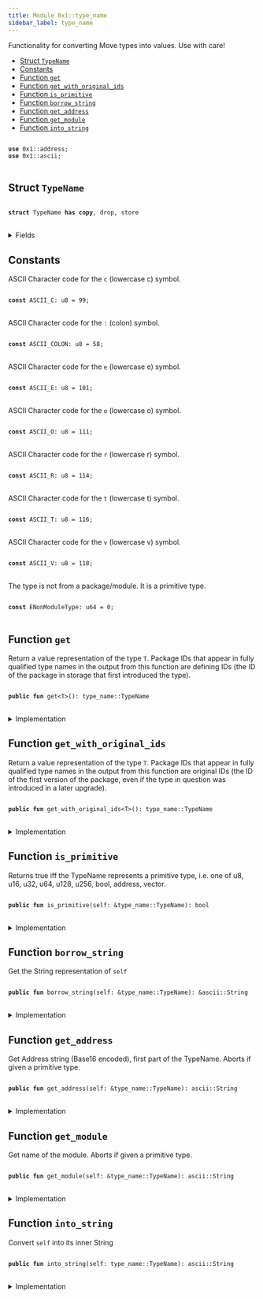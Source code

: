 ```yaml
---
title: Module 0x1::type_name
sidebar_label: type_name
---
```


<Link id="0x1_type_name"/>
Functionality for converting Move types into values. Use with care!


-  [Struct `TypeName`](#0x1_type_name_TypeName)
-  [Constants](#@Constants_0)
-  [Function `get`](#0x1_type_name_get)
-  [Function `get_with_original_ids`](#0x1_type_name_get_with_original_ids)
-  [Function `is_primitive`](#0x1_type_name_is_primitive)
-  [Function `borrow_string`](#0x1_type_name_borrow_string)
-  [Function `get_address`](#0x1_type_name_get_address)
-  [Function `get_module`](#0x1_type_name_get_module)
-  [Function `into_string`](#0x1_type_name_into_string)


<pre>
<code>
<b>use</b> <Link to="../move-stdlib/address#0x1_address">0x1::address</Link>;
<b>use</b> <Link to="../move-stdlib/ascii#0x1_ascii">0x1::ascii</Link>;
</code>
</pre>



<Link id="0x1_type_name_TypeName"></Link>

## Struct `TypeName`



<pre>
<code>
<b>struct</b> <Link to="../move-stdlib/type_name#0x1_type_name_TypeName">TypeName</Link> <b>has</b> <b>copy</b>, drop, store
</code>
</pre>



<details>
<summary>Fields</summary>


<dl>
<dt>
<code>name: <Link to="../move-stdlib/ascii#0x1_ascii_String">ascii::String</Link></code>
</dt>
<dd>
 String representation of the type. All types are represented
 using their source syntax:
 "u8", "u64", "bool", "address", "vector", and so on for primitive types.
 Struct types are represented as fully qualified type names; e.g.
 <code>00000000000000000000000000000001::string::String</code> or
 <code>0000000000000000000000000000000a::module_name1::type_name1&lt;0000000000000000000000000000000a::module_name2::type_name2&lt;u64&gt;&gt;</code>
 Addresses are hex-encoded lowercase values of length ADDRESS_LENGTH (16, 20, or 32 depending on the Move platform)
</dd>
</dl>


</details>

<Link id="@Constants_0"></Link>

## Constants


<Link id="0x1_type_name_ASCII_C"></Link>

ASCII Character code for the <code>c</code> (lowercase c) symbol.


<pre>
<code>
<b>const</b> <Link to="../move-stdlib/type_name#0x1_type_name_ASCII_C">ASCII_C</Link>: u8 = 99;
</code>
</pre>



<Link id="0x1_type_name_ASCII_COLON"></Link>

ASCII Character code for the <code>:</code> (colon) symbol.


<pre>
<code>
<b>const</b> <Link to="../move-stdlib/type_name#0x1_type_name_ASCII_COLON">ASCII_COLON</Link>: u8 = 58;
</code>
</pre>



<Link id="0x1_type_name_ASCII_E"></Link>

ASCII Character code for the <code>e</code> (lowercase e) symbol.


<pre>
<code>
<b>const</b> <Link to="../move-stdlib/type_name#0x1_type_name_ASCII_E">ASCII_E</Link>: u8 = 101;
</code>
</pre>



<Link id="0x1_type_name_ASCII_O"></Link>

ASCII Character code for the <code>o</code> (lowercase o) symbol.


<pre>
<code>
<b>const</b> <Link to="../move-stdlib/type_name#0x1_type_name_ASCII_O">ASCII_O</Link>: u8 = 111;
</code>
</pre>



<Link id="0x1_type_name_ASCII_R"></Link>

ASCII Character code for the <code>r</code> (lowercase r) symbol.


<pre>
<code>
<b>const</b> <Link to="../move-stdlib/type_name#0x1_type_name_ASCII_R">ASCII_R</Link>: u8 = 114;
</code>
</pre>



<Link id="0x1_type_name_ASCII_T"></Link>

ASCII Character code for the <code>t</code> (lowercase t) symbol.


<pre>
<code>
<b>const</b> <Link to="../move-stdlib/type_name#0x1_type_name_ASCII_T">ASCII_T</Link>: u8 = 116;
</code>
</pre>



<Link id="0x1_type_name_ASCII_V"></Link>

ASCII Character code for the <code>v</code> (lowercase v) symbol.


<pre>
<code>
<b>const</b> <Link to="../move-stdlib/type_name#0x1_type_name_ASCII_V">ASCII_V</Link>: u8 = 118;
</code>
</pre>



<Link id="0x1_type_name_ENonModuleType"></Link>

The type is not from a package/module. It is a primitive type.


<pre>
<code>
<b>const</b> <Link to="../move-stdlib/type_name#0x1_type_name_ENonModuleType">ENonModuleType</Link>: u64 = 0;
</code>
</pre>



<Link id="0x1_type_name_get"></Link>

## Function `get`

Return a value representation of the type <code>T</code>.  Package IDs
that appear in fully qualified type names in the output from
this function are defining IDs (the ID of the package in
storage that first introduced the type).


<pre>
<code>
<b>public</b> <b>fun</b> <Link to="../move-stdlib/type_name#0x1_type_name_get">get</Link>&lt;T&gt;(): <Link to="../move-stdlib/type_name#0x1_type_name_TypeName">type_name::TypeName</Link>
</code>
</pre>



<details>
<summary>Implementation</summary>


<pre>
<code>
<b>public</b> <b>native</b> <b>fun</b> <Link to="../move-stdlib/type_name#0x1_type_name_get">get</Link>&lt;T&gt;(): <Link to="../move-stdlib/type_name#0x1_type_name_TypeName">TypeName</Link>;
</code>
</pre>



</details>

<Link id="0x1_type_name_get_with_original_ids"></Link>

## Function `get_with_original_ids`

Return a value representation of the type <code>T</code>.  Package IDs
that appear in fully qualified type names in the output from
this function are original IDs (the ID of the first version of
the package, even if the type in question was introduced in a
later upgrade).


<pre>
<code>
<b>public</b> <b>fun</b> <Link to="../move-stdlib/type_name#0x1_type_name_get_with_original_ids">get_with_original_ids</Link>&lt;T&gt;(): <Link to="../move-stdlib/type_name#0x1_type_name_TypeName">type_name::TypeName</Link>
</code>
</pre>



<details>
<summary>Implementation</summary>


<pre>
<code>
<b>public</b> <b>native</b> <b>fun</b> <Link to="../move-stdlib/type_name#0x1_type_name_get_with_original_ids">get_with_original_ids</Link>&lt;T&gt;(): <Link to="../move-stdlib/type_name#0x1_type_name_TypeName">TypeName</Link>;
</code>
</pre>



</details>

<Link id="0x1_type_name_is_primitive"></Link>

## Function `is_primitive`

Returns true iff the TypeName represents a primitive type, i.e. one of
u8, u16, u32, u64, u128, u256, bool, address, vector.


<pre>
<code>
<b>public</b> <b>fun</b> <Link to="../move-stdlib/type_name#0x1_type_name_is_primitive">is_primitive</Link>(self: &<Link to="../move-stdlib/type_name#0x1_type_name_TypeName">type_name::TypeName</Link>): bool
</code>
</pre>



<details>
<summary>Implementation</summary>


<pre>
<code>
<b>public</b> <b>fun</b> <Link to="../move-stdlib/type_name#0x1_type_name_is_primitive">is_primitive</Link>(self: &<Link to="../move-stdlib/type_name#0x1_type_name_TypeName">TypeName</Link>): bool \{
    <b>let</b> bytes = self.name.as_bytes();
    bytes == &b"bool" ||
    bytes == &b"u8" ||
    bytes == &b"u16" ||
    bytes == &b"u32" ||
    bytes == &b"u64" ||
    bytes == &b"u128" ||
    bytes == &b"u256" ||
    bytes == &b"<b>address</b>" ||
    (bytes.length() &gt;= 6 &&
     bytes[0] == <Link to="../move-stdlib/type_name#0x1_type_name_ASCII_V">ASCII_V</Link> &&
     bytes[1] == <Link to="../move-stdlib/type_name#0x1_type_name_ASCII_E">ASCII_E</Link> &&
     bytes[2] == <Link to="../move-stdlib/type_name#0x1_type_name_ASCII_C">ASCII_C</Link> &&
     bytes[3] == <Link to="../move-stdlib/type_name#0x1_type_name_ASCII_T">ASCII_T</Link> &&
     bytes[4] == <Link to="../move-stdlib/type_name#0x1_type_name_ASCII_O">ASCII_O</Link> &&
     bytes[5] == <Link to="../move-stdlib/type_name#0x1_type_name_ASCII_R">ASCII_R</Link>)

}
</code>
</pre>



</details>

<Link id="0x1_type_name_borrow_string"></Link>

## Function `borrow_string`

Get the String representation of <code>self</code>


<pre>
<code>
<b>public</b> <b>fun</b> <Link to="../move-stdlib/type_name#0x1_type_name_borrow_string">borrow_string</Link>(self: &<Link to="../move-stdlib/type_name#0x1_type_name_TypeName">type_name::TypeName</Link>): &<Link to="../move-stdlib/ascii#0x1_ascii_String">ascii::String</Link>
</code>
</pre>



<details>
<summary>Implementation</summary>


<pre>
<code>
<b>public</b> <b>fun</b> <Link to="../move-stdlib/type_name#0x1_type_name_borrow_string">borrow_string</Link>(self: &<Link to="../move-stdlib/type_name#0x1_type_name_TypeName">TypeName</Link>): &String \{
    &self.name
}
</code>
</pre>



</details>

<Link id="0x1_type_name_get_address"></Link>

## Function `get_address`

Get Address string (Base16 encoded), first part of the TypeName.
Aborts if given a primitive type.


<pre>
<code>
<b>public</b> <b>fun</b> <Link to="../move-stdlib/type_name#0x1_type_name_get_address">get_address</Link>(self: &<Link to="../move-stdlib/type_name#0x1_type_name_TypeName">type_name::TypeName</Link>): <Link to="../move-stdlib/ascii#0x1_ascii_String">ascii::String</Link>
</code>
</pre>



<details>
<summary>Implementation</summary>


<pre>
<code>
<b>public</b> <b>fun</b> <Link to="../move-stdlib/type_name#0x1_type_name_get_address">get_address</Link>(self: &<Link to="../move-stdlib/type_name#0x1_type_name_TypeName">TypeName</Link>): String \{
    <b>assert</b>!(!self.<Link to="../move-stdlib/type_name#0x1_type_name_is_primitive">is_primitive</Link>(), <Link to="../move-stdlib/type_name#0x1_type_name_ENonModuleType">ENonModuleType</Link>);

    // Base16 (<Link to="../move-stdlib/string#0x1_string">string</Link>) representation of an <b>address</b> <b>has</b> 2 symbols per byte.
    <b>let</b> len = <Link to="../move-stdlib/address#0x1_address_length">address::length</Link>() * 2;
    <b>let</b> str_bytes = self.name.as_bytes();
    <b>let</b> <b>mut</b> addr_bytes = <Link to="../move-stdlib/vector#0x1_vector">vector</Link>[];
    <b>let</b> <b>mut</b> i = 0;

    // Read `len` bytes from the type name and push them <b>to</b> addr_bytes.
    <b>while</b> (i &lt; len) \{
        addr_bytes.push_back(str_bytes[i]);
        i = i + 1;
    };

    <Link to="../move-stdlib/ascii#0x1_ascii_string">ascii::string</Link>(addr_bytes)
}
</code>
</pre>



</details>

<Link id="0x1_type_name_get_module"></Link>

## Function `get_module`

Get name of the module.
Aborts if given a primitive type.


<pre>
<code>
<b>public</b> <b>fun</b> <Link to="../move-stdlib/type_name#0x1_type_name_get_module">get_module</Link>(self: &<Link to="../move-stdlib/type_name#0x1_type_name_TypeName">type_name::TypeName</Link>): <Link to="../move-stdlib/ascii#0x1_ascii_String">ascii::String</Link>
</code>
</pre>



<details>
<summary>Implementation</summary>


<pre>
<code>
<b>public</b> <b>fun</b> <Link to="../move-stdlib/type_name#0x1_type_name_get_module">get_module</Link>(self: &<Link to="../move-stdlib/type_name#0x1_type_name_TypeName">TypeName</Link>): String \{
    <b>assert</b>!(!self.<Link to="../move-stdlib/type_name#0x1_type_name_is_primitive">is_primitive</Link>(), <Link to="../move-stdlib/type_name#0x1_type_name_ENonModuleType">ENonModuleType</Link>);

    // Starts after <b>address</b> and a double colon: `&lt;addr <b>as</b> HEX&gt;::`
    <b>let</b> <b>mut</b> i = <Link to="../move-stdlib/address#0x1_address_length">address::length</Link>() * 2 + 2;
    <b>let</b> str_bytes = self.name.as_bytes();
    <b>let</b> <b>mut</b> module_name = <Link to="../move-stdlib/vector#0x1_vector">vector</Link>[];

    <b>loop</b> \{
        <b>let</b> char = &str_bytes[i];
        <b>if</b> (char != &<Link to="../move-stdlib/type_name#0x1_type_name_ASCII_COLON">ASCII_COLON</Link>) \{
            module_name.push_back(*char);
            i = i + 1;
        } <b>else</b> \{
            <b>break</b>
        }
    };

    <Link to="../move-stdlib/ascii#0x1_ascii_string">ascii::string</Link>(module_name)
}
</code>
</pre>



</details>

<Link id="0x1_type_name_into_string"></Link>

## Function `into_string`

Convert <code>self</code> into its inner String


<pre>
<code>
<b>public</b> <b>fun</b> <Link to="../move-stdlib/type_name#0x1_type_name_into_string">into_string</Link>(self: <Link to="../move-stdlib/type_name#0x1_type_name_TypeName">type_name::TypeName</Link>): <Link to="../move-stdlib/ascii#0x1_ascii_String">ascii::String</Link>
</code>
</pre>



<details>
<summary>Implementation</summary>


<pre>
<code>
<b>public</b> <b>fun</b> <Link to="../move-stdlib/type_name#0x1_type_name_into_string">into_string</Link>(self: <Link to="../move-stdlib/type_name#0x1_type_name_TypeName">TypeName</Link>): String \{
    self.name
}
</code>
</pre>



</details>
